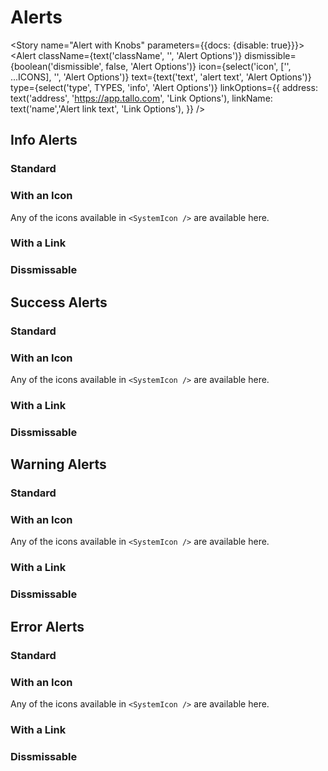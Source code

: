 

<Meta component={Alert} title="Components/Atoms/Alert" />

# Alerts
<Description of={Alert} />
<ArgsTable of={Alert} />

<Story name="Alert with Knobs" parameters={{docs: {disable: true}}}>
  <Alert
    className={text('className', '', 'Alert Options')}
    dismissible={boolean('dismissible', false, 'Alert Options')}
    icon={select('icon', ['', ...ICONS], '', 'Alert Options')}
    text={text('text', 'alert text', 'Alert Options')}
    type={select('type', TYPES, 'info', 'Alert Options')}
    linkOptions={{
      address: text('address', 'https://app.tallo.com', 'Link Options'),
      linkName: text('name','Alert link text', 'Link Options'),
    }}
  />
</Story>

## Info Alerts
### Standard
<Canvas>
  <Story name="Info">
    <Alert
      type="info"
      text="This is an info Alert."
    />
  </Story>
</Canvas>

### With an Icon
Any of the icons available in `<SystemIcon />` are available here.

<Canvas>
  <Story name="Info Icon">
    <Alert
      icon="tutorial"
      type="info"
      text="This is an info Alert with an icon."
    />
  </Story>
</Canvas>

### With a Link
<Canvas>
  <Story name="Info Link">
    <Alert
      linkOptions={{
        address: '#',
        linkName: 'link',
      }}
      type="info"
      text="This is an info Alert with a link."
    />
  </Story>
</Canvas>

### Dissmissable
<Canvas>
  <Story name="info Dismissable">
    <Alert
      dismissible={true}
      type="info"
      text="This is an info Alert that is dismissable."
    />
  </Story>
</Canvas>

## Success Alerts
### Standard
<Canvas>
  <Story name="Success">
    <Alert
      type="success"
      text="This is a success Alert."
    />
  </Story>
</Canvas>

### With an Icon
Any of the icons available in `<SystemIcon />` are available here.

<Canvas>
  <Story name="Success Icon">
    <Alert
      icon="badges"
      type="success"
      text="This is a success Alert with an icon."
    />
  </Story>
</Canvas>

### With a Link
<Canvas>
  <Story name="Success Link">
    <Alert
      linkOptions={{
        address: '#',
        linkName: 'link',
      }}
      type="success"
      text="This is a success Alert with a link."
    />
  </Story>
</Canvas>

### Dissmissable
<Canvas>
  <Story name="Success Dismissable">
    <Alert
      dismissible={true}
      type="success"
      text="This is a success Alert that is dismissable."
    />
  </Story>
</Canvas>

## Warning Alerts
### Standard
<Canvas>
  <Story name="Warning">
    <Alert
      type="warning"
      text="This is a warning Alert."
    />
  </Story>
</Canvas>

### With an Icon
Any of the icons available in `<SystemIcon />` are available here.

<Canvas>
  <Story name="Warning Icon">
    <Alert
      icon="warning"
      type="warning"
      text="This is a warning Alert with an icon."
    />
  </Story>
</Canvas>

### With a Link
<Canvas>
  <Story name="Warning Link">
    <Alert
      linkOptions={{
        address: '#',
        linkName: 'link',
      }}
      type="warning"
      text="This is a warning Alert with a link."
    />
  </Story>
</Canvas>

### Dissmissable
<Canvas>
  <Story name="Warning Dismissable">
    <Alert
      dismissible={true}
      type="warning"
      text="This is a warning Alert that is dismissable."
    />
  </Story>
</Canvas>

## Error Alerts
### Standard
<Canvas>
  <Story name="Error">
    <Alert
      type="error"
      text="This is an error Alert."
    />
  </Story>
</Canvas>

### With an Icon
Any of the icons available in `<SystemIcon />` are available here.

<Canvas>
  <Story name="Error Icon">
    <Alert
      icon="help"
      type="error"
      text="This is a error Alert with an icon."
    />
  </Story>
</Canvas>

### With a Link
<Canvas>
  <Story name="Error Link">
    <Alert
      linkOptions={{
        address: '#',
        linkName: 'link',
      }}
      type="error"
      text="This is a error Alert with a link."
    />
  </Story>
</Canvas>

### Dissmissable
<Canvas>
  <Story name="Error Dismissable">
    <Alert
      dismissible={true}
      type="error"
      text="This is a error Alert that is dismissable."
    />
  </Story>
</Canvas>
